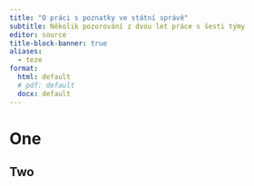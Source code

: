 ```yaml
---
title: "O práci s poznatky ve státní správě"
subtitle: Několik pozorování z dvou let práce s šesti týmy
editor: source
title-block-banner: true
aliases: 
  - teze
format: 
  html: default
  # pdf: default
  docx: default
---
```


# One

## Two
